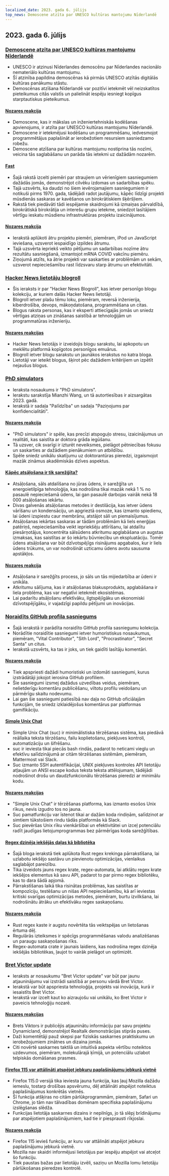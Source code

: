 ```yaml
---
localized_date: 2023. gada 6. jūlijs
top_news: Demoscene atzīta par UNESCO kultūras mantojumu Nīderlandē
---
```


## 2023. gada 6. jūlijs

### [Demoscene atzīta par UNESCO kultūras mantojumu Nīderlandē](http://demoscene-the-art-of-coding.net/2023/07/03/unescodemoscene-accepted-as-unesco-cultural-heritage-in-the-netherlands/)

- UNESCO ir atzinusi Nīderlandes demoscēnu par Nīderlandes nacionālo nemateriālo kultūras mantojumu.
- Šī atzinība papildina demoscēnas kā pirmās UNESCO atzītās digitālās kultūras panākumu stāstu.
- Demoscēnas atzīšana Nīderlandē var pozitīvi ietekmēt vēl neizskatītos pieteikumus citās valstīs un palielināt iespēju iesniegt kopīgus starptautiskus pieteikumus.

#### [Nozares reakcija](http://news.ycombinator.com/item?id=36597460)

- Demoscene, kas ir mākslas un inženiertehniskās kodēšanas apvienojums, ir atzīta par UNESCO kultūras mantojumu Nīderlandē.
- Demoscene ir ietekmējusi kodēšanu un programmēšanu, iedvesmojot programmētājus paplašināt ar ierobežotiem resursiem sasniedzamo robežu.
- Demoscene atzīšana par kultūras mantojumu nostiprina tās nozīmi, veicina tās saglabāšanu un parāda tās ietekmi uz dažādām nozarēm.

#### [Fast](https://patrickcollison.com/fast)

- Šajā rakstā izcelti piemēri par straujiem un vērienīgiem sasniegumiem dažādās jomās, demonstrējot cilvēku izdomas un sadarbības spēku.
- Tajā uzsvērts, ka daudzi no šiem ievērojamajiem sasniegumiem ir notikuši pirms 1970. gada, tādējādi radot jautājumu, kāpēc līdzīgi projekti mūsdienās saskaras ar kavēšanos un birokrātiskiem šķēršļiem.
- Rakstā tiek piedāvāti tādi iespējamie skaidrojumi kā izmaiņas pārvaldībā, birokrātiskā birokrātija un interešu grupu ietekme, sniedzot lasītājiem vērtīgu ieskatu mūsdienu infrastruktūras projektu izaicinājumos.

#### [Nozares reakcija](http://news.ycombinator.com/item?id=36605912)

- Ierakstā aplūkoti ātru projektu piemēri, piemēram, iPod un JavaScript ieviešana, uzsverot iespaidīgo izpildes ātrumu.
- Tajā uzsvērta iepriekš veikto pētījumu un sadarbības nozīme ātru rezultātu sasniegšanā, izmantojot mRNA COVID vakcīnu piemēru.
- Ziņojumā atzīts, ka ātrie projekti var saskarties ar problēmām un sekām, uzsverot nepieciešamību rast līdzsvaru starp ātrumu un efektivitāti.

### [Hacker News lietotāju blogroll](https://dm.hn)

- Šis ieraksts ir par "Hacker News Blogroll", kas ietver personīgo blogu kolekciju, ar kuriem dalās Hacker News lietotāji.
- Blogroll ietver plašu tēmu loku, piemēram, reversā inženierija, kiberdrošība, devops, mākoņdatošana, programmēšana un citas.
- Blogus raksta personas, kas ir eksperti attiecīgajās jomās un sniedz vērtīgas atziņas un zināšanas saistībā ar tehnoloģijām un programmatūras inženieriju.

#### [Nozares reakcijas](http://news.ycombinator.com/item?id=36605493)

- Hacker News lietotājs ir izveidojis blogu sarakstu, lai apkopotu un meklētu platformā kopīgotos personīgos emuārus.
- Blogroll ietver blogu sarakstu un jaunākos ierakstus no katra bloga.
- Lietotāji var ieteikt blogus, šķirot pēc dažādiem kritērijiem un izpētīt nejaušus blogus.

### [PhD simulators](https://research.wmz.ninja/projects/phd/index.html)

- Ieraksta nosaukums ir "PhD simulators".
- Ierakstu sarakstīja Mianzhi Wang, un tā autortiesības ir aizsargātas 2023. gadā.
- Ierakstā ir sadaļa "Palīdzība" un sadaļa "Paziņojums par konfidencialitāti".

#### [Nozares reakcija](http://news.ycombinator.com/item?id=36597534)

- "PhD simulators" ir spēle, kas precīzi atspoguļo stresu, izaicinājumus un realitāti, kas saistīta ar doktora grāda iegūšanu.
- Tā uzsver, cik svarīgi ir izturēt neveiksmes, pielāgot pētniecības fokusu un saskarties ar dažādiem pienākumiem un atbildību.
- Spēle sniedz unikālu skatījumu uz doktorantūras pieredzi, izgaismojot mazāk zināmus akadēmiskās dzīves aspektus.

#### [Kāpēc atsāļošana ir tik sarežģīta?](https://practical.engineering/blog/2023/6/28/why-is-desalination-so-difficult)

- Atsāļošana, sāls atdalīšana no jūras ūdens, ir sarežģīta un energoietilpīga tehnoloģija, kas nodrošina tikai mazāk nekā 1 % no pasaulē nepieciešamā ūdens, lai gan pasaulē darbojas vairāk nekā 18 000 atsāļošanas iekārtu.
- Divas galvenās atsāļošanas metodes ir destilācija, kas ietver ūdens vārīšanu un kondensāciju, un apgrieztā osmoze, kas izmanto spiedienu, lai ūdeni izspiestu caur membrānu, atstājot sāli un piemaisījumus.
- Atsāļošanas iekārtas saskaras ar tādām problēmām kā liels enerģijas patēriņš, nepieciešamība veikt iepriekšēju attīrīšanu, lai atdalītu piesārņotājus, koncentrēta sālsūdens atkritumu apglabāšana un augstas izmaksas, kas saistītas ar šo iekārtu būvniecību un ekspluatāciju. Tomēr ūdens atsāļošana var būt dzīvotspējīgs risinājums apgabalos, kur ir liels ūdens trūkums, un var nodrošināt uzticamu ūdens avotu sausuma apstākļos.

#### [Nozares reakcija](http://news.ycombinator.com/item?id=36602909)

- Atsāļošana ir sarežģīts process, jo sāls un tās mijiedarbība ar ūdeni ir unikāla.
- Atkritumu sālījuma, kas ir atsāļošanas blakusprodukts, apglabāšana ir liela problēma, kas var negatīvi ietekmēt ekosistēmas.
- Lai padarītu atsāļošanu efektīvāku, ilgtspējīgāku un ekonomiski dzīvotspējīgāku, ir vajadzīgi papildu pētījumi un inovācijas.

### [Noraidīts GitHub profila sasniegums](https://github.com/Flet/rejected-github-profile-achievements)

- Šajā ierakstā ir parādīta noraidīto GitHub profila sasniegumu kolekcija.
- Norādītie noraidītie sasniegumi ietver humoristiskus nosaukumus, piemēram, "Vital Contributor", "Sith Lord", "Procrastinator", "Secret Santa" un citus.
- Ierakstā uzsvērts, ka tas ir joks, un tiek gaidīti lasītāju komentāri.

#### [Nozares reakcija](http://news.ycombinator.com/item?id=36607439)

- Tiek apspriesti dažādi humoristiski un izdomāti sasniegumi, kurus izstrādātāji jokojot ierosina GitHub profiliem.
- Šie sasniegumi izsmej dažādus uzvedības veidus, piemēram, nelietderīgu komentāru publicēšanu, viltotu profilu veidošanu un pārmērīgu skaitu nodevumu.
- Lai gan šie sasniegumi patiesībā nav daļa no GitHub oficiālajām funkcijām, tie sniedz izklaidējošus komentārus par platformas gamifikāciju.

#### [Simple Unix Chat](https://the-dam.org/docs/explanations/suc.html)

- Simple Unix Chat (suc) ir minimālistiska tērzēšanas sistēma, kas piedāvā reāllaika teksta tērzēšanu, failu koplietošanu, piekļuves kontroli, automatizāciju un šifrēšanu.
- suc ir ieviesta tikai piecās bash rindās, padarot to neticami vieglu un efektīvu salīdzinājumā ar citām tērzēšanas sistēmām, piemēram, Mattermost vai Slack.
- Suc izmanto SSH autentifikācijai, UNIX piekļuves kontroles API lietotāju atļaujām un ANSI escape kodus teksta teksta attēlojumam, tādējādi nodrošinot drošu un daudzfunkcionālu tērzēšanas pieredzi ar minimālu kodu.

#### [Nozares reakcijas](http://news.ycombinator.com/item?id=36594916)

- "Simple Unix Chat" ir tērzēšanas platforma, kas izmanto esošos Unix rīkus, nevis izgudro tos no jauna.
- Suc pamatfunkciju var īstenot tikai ar dažām koda rindiņām, salīdzinot ar simtiem tūkstošiem rindu tādās platformās kā Slack.
- Suc pievēršas Unix rīku vienkāršībai un efektivitātei un izceļ potenciālu radīt jaudīgas lietojumprogrammas bez pārmērīgas koda sarežģītības.

#### [Regex dzinēja iekšējās daļas kā bibliotēka](https://blog.burntsushi.net/regex-internals/)

- Šajā bloga ierakstā tiek aplūkota Rust regex krekinga pārrakstīšana, lai uzlabotu iekšējo sastāvu un pievienotu optimizācijas, vienlaikus saglabājot pareizību.
- Tika izveidots jauns regex krate, regex-automata, lai atklātu regex krate iekšējos elementus kā savu API, padarot to par pirmo regex bibliotēku, kas to dara šādā apjomā.
- Pārrakstīšanas laikā tika risinātas problēmas, kas saistītas ar kompozīciju, testēšanu un nišas API nepieciešamību, kā arī ieviestas kritiski svarīgas optimizācijas metodes, piemēram, burtu izvilkšana, lai nodrošinātu ātrāku un efektīvāku regex saskaņošanu.

#### [Nozares reakcija](http://news.ycombinator.com/item?id=36600263)

- Rust regex kaste ir augstu novērtēta tās veiktspējas un lietošanas ērtuma dēļ.
- Regulārās izteiksmes ir spēcīgs programmēšanas valodu analizēšanas un paraugu saskaņošanas rīks.
- Regex-automata crate ir jaunais laidiens, kas nodrošina regex dzinēja iekšējās bibliotēkas, ļaujot to vairāk pielāgot un optimizēt.

### [Bret Victor update](http://worrydream.com/July2023/)

- Ieraksts ar nosaukumu "Bret Victor update" var būt par jaunu atjauninājumu vai izstrādi saistībā ar personu vārdā Bret Victor.
- Ierakstā var būt apspriesta tehnoloģija, projekts vai inovācija, kurā ir iesaistīts Bret Victor.
- Ierakstā var izcelt kaut ko aizraujošu vai unikālu, ko Bret Victor ir paveicis tehnoloģiju nozarē.

#### [Nozares reakcijas](http://news.ycombinator.com/item?id=36596095)

- Brets Viktors ir publicējis atjauninātu informāciju par savu projektu Dynamicland, demonstrējot Realtalk demonstrācijas stiprās puses.
- Daži komentētāji pauž skepsi par fiziskās saskarnes praktiskumu un ierobežojumiem zinātnes un dizaina jomās.
- Citi novērtē saskarnes taktilā un intuitīvā aspekta vērtību noteiktos uzdevumos, piemēram, molekulārajā ķīmijā, un potenciālu uzlabot telpiskās domāšanas prasmes.

#### [Firefox 115 var attālināti atspējot jebkuru paplašinājumu jebkurā vietnē](https://lapcatsoftware.com/articles/2023/7/1.html)

- Firefox 115.0 versijā tika ieviesta jauna funkcija, kas ļauj Mozilla dažādu iemeslu, tostarp drošības apsvērumu, dēļ attālināti atspējot noteiktus paplašinājumus konkrētās vietnēs.
- Šī funkcija atšķiras no citām pārlūkprogrammām, piemēram, Safari un Chrome, jo tām nav tālvadības domēnam specifiska paplašinājumu izslēgšanas slēdža.
- Funkcijas lietotāja saskarnes dizains ir nepilnīgs, jo tā slēpj brīdinājumu par atspējotiem paplašinājumiem, kad tie ir piesprausti rīkjoslai.

#### [Nozares reakcija](http://news.ycombinator.com/item?id=36602193)

- Firefox 115 ievieš funkciju, ar kuru var attālināti atspējot jebkuru paplašinājumu jebkurā vietnē.
- Mozilla nav skaidri informējusi lietotājus par iespēju atspējot vai atceļot šo funkciju.
- Tiek paustas bažas par lietotāju izvēli, saziņu un Mozilla lomu lietotāju pārlūkošanas pieredzes kontrolē.

